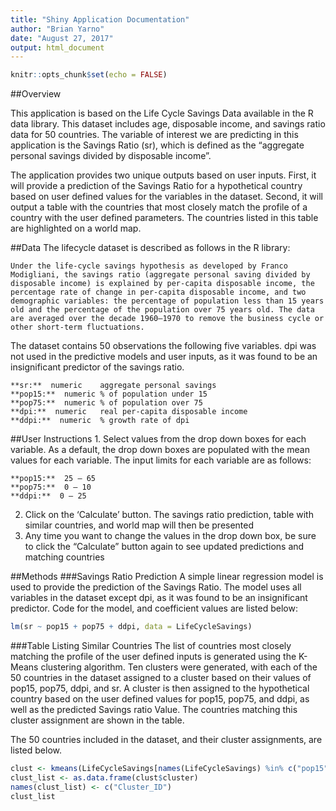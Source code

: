 ---
title: "Shiny Application Documentation"
author: "Brian Yarno"
date: "August 27, 2017"
output: html_document
---

```{r setup, include=FALSE}
knitr::opts_chunk$set(echo = FALSE)
```

##Overview

This application is based on the Life Cycle Savings Data available in the R data library.  This dataset includes age, disposable income, and savings ratio data for 50 countries.  The variable of interest  we are predicting in this application is the Savings Ratio (sr), which is defined as the “aggregate personal savings divided by disposable income”.  

The application provides two unique outputs based on user inputs.  First, it will provide a prediction of the Savings Ratio for a hypothetical country based on user defined values for the variables in the dataset.  Second, it will output a table with the countries that most closely match the profile of a country with the user defined parameters.  The countries listed in this table are highlighted on a world map.

##Data
The lifecycle dataset is described as follows in the R library:  

    Under the life-cycle savings hypothesis as developed by Franco Modigliani, the savings ratio (aggregate personal saving divided by disposable income) is explained by per-capita disposable income, the percentage rate of change in per-capita disposable income, and two demographic variables: the percentage of population less than 15 years old and the percentage of the population over 75 years old. The data are averaged over the decade 1960–1970 to remove the business cycle or other short-term fluctuations.  
    
The dataset contains 50 observations the following five variables.  dpi was not used in the predictive models and user inputs, as it was found to be an insignificant predictor of the savings ratio.  

    **sr:**  numeric	aggregate personal savings
    **pop15:**  numeric	% of population under 15
    **pop75:**  numeric	% of population over 75
    **dpi:**  numeric	real per-capita disposable income
    **ddpi:**  numeric	% growth rate of dpi

##User Instructions
1.	Select values from the drop down boxes for each variable.  As a default, the drop down boxes are populated with the mean values for each variable.  The input limits for each variable are as follows:  

    **pop15:**  25 – 65  
    **pop75:**  0 – 10  
    **ddpi:**  0 – 25  

2.	Click on the ‘Calculate’ button.  The savings ratio prediction,  table with similar countries, and world map will then be presented
3.	Any time you want to change the values in the drop down box, be sure to click the “Calculate” button again to see updated predictions and matching countries

##Methods
###Savings Ratio Prediction
A simple linear regression model is used to provide the prediction of the Savings Ratio.   The model uses all variables in the dataset except dpi, as it was found to be an insignificant predictor.  Code for the model, and coefficient values are listed below:
```{r lm}
lm(sr ~ pop15 + pop75 + ddpi, data = LifeCycleSavings)
```

###Table Listing Similar Countries
The list of countries most closely matching the profile of the user defined inputs is generated using the K-Means clustering algorithm.  Ten clusters were generated, with each of the 50 countries in the dataset assigned to a cluster based on their values of pop15, pop75, ddpi, and sr.  A cluster is then assigned to the hypothetical country based on the user defined values for pop15, pop75, and ddpi, as well as the predicted Savings ratio Value.  The countries matching this cluster assignment are shown in the table.  

The 50 countries included in the dataset, and their cluster assignments, are listed below.

```{r cluster}
clust <- kmeans(LifeCycleSavings[names(LifeCycleSavings) %in% c("pop15", "pop75", "ddpi", "sr")], 10)
clust_list <- as.data.frame(clust$cluster)
names(clust_list) <- c("Cluster_ID")
clust_list
```
